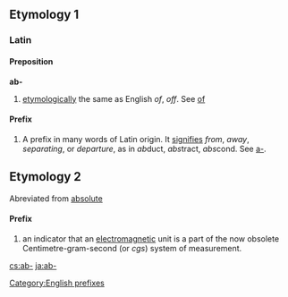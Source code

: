 ==Etymology 1==
===Latin===

====Preposition====
'''ab-'''

# [[etymologically]] the same as English ''of'', ''off''. See [[of]]

====Prefix====
#A prefix in many words of Latin origin. It [[signifies]] ''from'', ''away'', ''separating'', or ''departure'', as in ''ab''duct, ''abs''tract, ''abs''cond. See [[a-]].

==Etymology 2==
Abreviated from [[absolute]]

====Prefix====
#an indicator that an [[electromagnetic]] unit is a part of the now obsolete Centimetre-gram-second (or ''cgs'') system of measurement.

[[Category:English prefixes]]

[[cs:ab-]]
[[ja:ab-]]